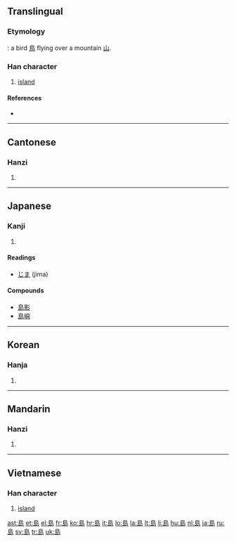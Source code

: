 {{also|岛|嶋|嶌|嶹}}
==Translingual==

===Etymology===
{{Han compound|鳥|山|ls=ic}}: a bird [[鳥]] flying over a mountain [[山]].

===Han character===
{{Han char|rn=46|rad=山|as=07|sn=10|four=2772<sub>7</sub>|canj=竹日卜山 (HAYU)}}

# [[island]]

====References====
* {{Han ref|kx=0312.040|dkj=08108|dj=0612.110|hdz=10775.140|uh=5CF6|ud=23798|bh=AE71|bd=44657}}

----

==Cantonese==

===Hanzi===
{{yue-hanzi|jyut=dou2|y=dou2|sim=岛}}

# {{defn|Cantonese}}

----

==Japanese==

===Kanji===
{{ja-kanji|grade=3|rs=山07}}

# {{defn|Japanese}}

====Readings====
* {{ja-readings|on=[[とう]] (tō)|kun=[[しま]] (shima)}} [[じま]] (jima)

====Compounds====
* [[島影]]
* [[島嶼]]

----

==Korean==

===Hanja===
{{ko-hanja|hangeul=도|eumhun=섬|rv=do|mr=to}}

# {{defn|Korean}}

----

==Mandarin==

===Hanzi===
{{cmn-hanzi|sim=岛|pin=[[dǎo]] ([[dao3]])|wg=tao<sup>3</sup>}}

# {{defn|Mandarin}}

----

==Vietnamese==

===Han character===
{{vi-hantu|[[đảo]], [[láo]]}}

# [[island]]

[[ast:島]]
[[et:島]]
[[el:島]]
[[fr:島]]
[[ko:島]]
[[hr:島]]
[[it:島]]
[[lo:島]]
[[la:島]]
[[lt:島]]
[[li:島]]
[[hu:島]]
[[nl:島]]
[[ja:島]]
[[ru:島]]
[[sv:島]]
[[tr:島]]
[[uk:島]]